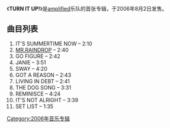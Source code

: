 {{Infobox Album <!-- See Wikipedia:WikiProject_Albums -->
| Name        = TURN IT UP!
| Type        = 專輯
| Artist      = [[amplified|amplified]]
| Cover       = Turn it up!.jpg
| Released    = 2006年8月2日
| Genre       = [[摇滚|摇滚]]
| Label       = [[DefSTAR_Records|DefSTAR Records]]
| This album  = '''TURN IT UP!'''<br />(2006)
| Next album  = [[Sesh_The_Sweet_Sounds|Sesh The Sweet Sounds]]<br />(2007)
| Misc        = 
}}
《'''TURN IT UP!'''》是[[amplified|amplified]]乐队的首张专辑，于2006年8月2日发售。

== 曲目列表 ==
# IT'S SUMMERTIME NOW – 2:10
# [[MR.RAINDROP|MR.RAINDROP]] – 2:40
# GO FIGURE – 2:42
# JANIE – 3:51
# SWAY – 4:20
# GOT A REASON – 2:43
# LIVING IN DEBT – 2:41
# THE DOG SONG – 3:31
# REMINISCE – 4:24
# IT'S NOT ALRIGHT – 3:39
# SET LIST – 1:35

[[Category:2006年音乐专辑|Category:2006年音乐专辑]]